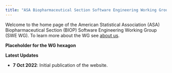 ```yaml
---
title: "ASA Biopharmaceutical Section Software Engineering Working Group"
---
```


Welcome to the home page of the American Statistical Association (ASA) Biopharmaceutical Section (BIOP) Software Engineering Working Group (SWE WG). To learn more about the WG see [about us](goals.qmd).


**Placeholder for the WG hexagon**


**Latest Updates**

* **7 Oct 2022**: Initial publication of the website.
